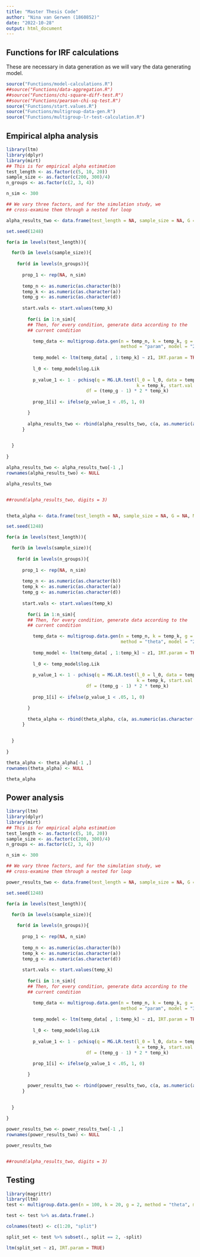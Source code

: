 ```yaml
---
title: "Master Thesis Code"
author: "Nina van Gerwen (1860852)"
date: "2022-10-28"
output: html_document
---
```


## Functions for IRF calculations

These are necessary in data generation as we will vary the data generating model.

```r
source("Functions/model-calculations.R")
##source("Functions/data-aggregation.R")
##source("Functions/chi-square-diff-test.R")
##source("Functions/pearson-chi-sq-test.R")
source("Functions/start.values.R")
source("Functions/multigroup-data-gen.R")
source("Functions/multigroup-lr-test-calculation.R")
```

## Empirical alpha analysis

```r
library(ltm)
library(dplyr)
library(mirt)
## This is for empirical alpha estimation
test_length <- as.factor(c(5, 10, 20))
sample_size <- as.factor(c(200, 300)/4)
n_groups <- as.factor(c(2, 3, 4))

n_sim <- 300

## We vary three factors, and for the simulation study, we 
## cross-examine them through a nested for loop

alpha_results_two <- data.frame(test_length = NA, sample_size = NA, G = NA, MG.LR = NA)

set.seed(1248)

for(a in levels(test_length)){

  for(b in levels(sample_size)){
    
    for(d in levels(n_groups)){
      
      prop_1 <- rep(NA, n_sim)
      
      temp_n <- as.numeric(as.character(b))
      temp_k <- as.numeric(as.character(a))
      temp_g <- as.numeric(as.character(d))
      
      start.vals <- start.values(temp_k)
      
        for(i in 1:n_sim){
        ## Then, for every condition, generate data according to the
        ## current condition

          temp_data <- multigroup.data.gen(n = temp_n, k = temp_k, g = temp_g, 
                                           method = "param", model = "2PL")
            
          temp_model <- ltm(temp_data[ , 1:temp_k] ~ z1, IRT.param = TRUE)
          
          l_0 <- temp_model$log.Lik
        
          p_value_1 <- 1 - pchisq(q = MG.LR.test(l_0 = l_0, data = temp_data, g = temp_g, 
                                                 k = temp_k, start.val = start.vals), 
                              df = (temp_g - 1) * 2 * temp_k)
 
          prop_1[i] <- ifelse(p_value_1 < .05, 1, 0)

        }
      
        alpha_results_two <- rbind(alpha_results_two, c(a, as.numeric(as.character(b)) * 4, d, mean(prop_1)))
      }
      

  }
  
}

alpha_results_two <- alpha_results_two[-1 ,]
rownames(alpha_results_two) <- NULL

alpha_results_two


##round(alpha_results_two, digits = 3)


theta_alpha <- data.frame(test_length = NA, sample_size = NA, G = NA, MG.LR = NA)

set.seed(1248)

for(a in levels(test_length)){

  for(b in levels(sample_size)){
    
    for(d in levels(n_groups)){
      
      prop_1 <- rep(NA, n_sim)
      
      temp_n <- as.numeric(as.character(b))
      temp_k <- as.numeric(as.character(a))
      temp_g <- as.numeric(as.character(d))
      
      start.vals <- start.values(temp_k)
      
        for(i in 1:n_sim){
        ## Then, for every condition, generate data according to the
        ## current condition

          temp_data <- multigroup.data.gen(n = temp_n, k = temp_k, g = temp_g, 
                                           method = "theta", model = "2PL")
            
          temp_model <- ltm(temp_data[ , 1:temp_k] ~ z1, IRT.param = TRUE)
          
          l_0 <- temp_model$log.Lik
        
          p_value_1 <- 1 - pchisq(q = MG.LR.test(l_0 = l_0, data = temp_data, g = temp_g, 
                                                 k = temp_k, start.val = start.vals), 
                              df = (temp_g - 1) * 2 * temp_k)
 
          prop_1[i] <- ifelse(p_value_1 < .05, 1, 0)

        }
      
        theta_alpha <- rbind(theta_alpha, c(a, as.numeric(as.character(b)) * 4, d, mean(prop_1)))
      }
      

  }
  
}

theta_alpha <- theta_alpha[-1 ,]
rownames(theta_alpha) <- NULL

theta_alpha
```


## Power analysis

```r
library(ltm)
library(dplyr)
library(mirt)
## This is for empirical alpha estimation
test_length <- as.factor(c(5, 10, 20))
sample_size <- as.factor(c(200, 300)/4)
n_groups <- as.factor(c(2, 3, 4))

n_sim <- 300

## We vary three factors, and for the simulation study, we 
## cross-examine them through a nested for loop

power_results_two <- data.frame(test_length = NA, sample_size = NA, G = NA, MG.LR = NA)

set.seed(1248)

for(a in levels(test_length)){

  for(b in levels(sample_size)){
    
    for(d in levels(n_groups)){
      
      prop_1 <- rep(NA, n_sim)
      
      temp_n <- as.numeric(as.character(b))
      temp_k <- as.numeric(as.character(a))
      temp_g <- as.numeric(as.character(d))
      
      start.vals <- start.values(temp_k)
      
        for(i in 1:n_sim){
        ## Then, for every condition, generate data according to the
        ## current condition

          temp_data <- multigroup.data.gen(n = temp_n, k = temp_k, g = temp_g, 
                                           method = "param", model = "3PL")
            
          temp_model <- ltm(temp_data[ , 1:temp_k] ~ z1, IRT.param = TRUE)
          
          l_0 <- temp_model$log.Lik
        
          p_value_1 <- 1 - pchisq(q = MG.LR.test(l_0 = l_0, data = temp_data, g = temp_g, 
                                                 k = temp_k, start.val = start.vals), 
                              df = (temp_g - 1) * 2 * temp_k)
 
          prop_1[i] <- ifelse(p_value_1 < .05, 1, 0)

        }
      
        power_results_two <- rbind(power_results_two, c(a, as.numeric(as.character(b)) * 4, d, mean(prop_1)))
      }
      

  }
  
}

power_results_two <- power_results_two[-1 ,]
rownames(power_results_two) <- NULL

power_results_two


##round(alpha_results_two, digits = 3)
```

## Testing

```r
library(magrittr)
library(ltm)
test <- multigroup.data.gen(n = 100, k = 20, g = 2, method = "theta", model = "2PL")

test <- test %>% as.data.frame(.)

colnames(test) <- c(1:20, "split")

split_set <- test %>% subset(., split == 2, -split)

ltm(split_set ~ z1, IRT.param = TRUE)
```

